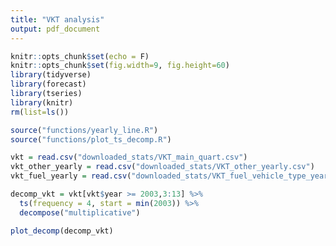 ```yaml
---
title: "VKT analysis"
output: pdf_document
---
```


```r
knitr::opts_chunk$set(echo = F)
knitr::opts_chunk$set(fig.width=9, fig.height=60) 
library(tidyverse)
library(forecast)
library(tseries)
library(knitr)
rm(list=ls())
```

```r
source("functions/yearly_line.R")
source("functions/plot_ts_decomp.R")
```

```r
vkt = read.csv("downloaded_stats/VKT_main_quart.csv")
vkt_other_yearly = read.csv("downloaded_stats/VKT_other_yearly.csv")
vkt_fuel_yearly = read.csv("downloaded_stats/VKT_fuel_vehicle_type_yearly.csv")
```

```r
decomp_vkt = vkt[vkt$year >= 2003,3:13] %>% 
  ts(frequency = 4, start = min(2003)) %>% 
  decompose("multiplicative")

plot_decomp(decomp_vkt)
```
